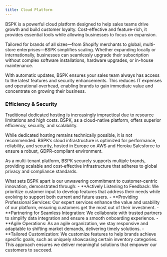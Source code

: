 ```yaml
---
title: Cloud Platform
---
```


BSPK is a powerful cloud platform designed to help sales teams drive growth and build customer loyalty. Cost-effective and feature-rich, it provides essential tools while allowing businesses to focus on expansion.

Tailored for brands of all sizes—from Shopify merchants to global, multi-store enterprises—BSPK simplifies scaling. Whether expanding locally or internationally, businesses can seamlessly upgrade their subscription without complex software installations, hardware upgrades, or in-house maintenance.

With automatic updates, BSPK ensures your sales team always has access to the latest features and security enhancements. This reduces IT expenses and operational overhead, enabling brands to gain immediate value and concentrate on growing their business.

### Efficiency & Security

Traditional dedicated hosting is increasingly impractical due to resource limitations and high costs. BSPK, as a cloud-native platform, offers superior efficiency, security, and scalability.

While dedicated hosting remains technically possible, it is not recommended. BSPK’s cloud infrastructure is optimized for performance, reliability, and security, hosted in Europe on AWS and Heroku Salesforce to ensure a robust, GDPR-compliant environment.

As a multi-tenant platform, BSPK securely supports multiple brands, providing scalable and cost-effective infrastructure that adheres to global privacy and compliance standards.


<Check>
  What sets BSPK apart is our unwavering commitment to customer-centric innovation, demonstrated through:
- **Actively Listening to Feedback: We prioritize customer input to develop features that address their needs while evolving to support both current and future users.
- **Providing Professional Services: Our expert services enhance the value and usability of our platform, ensuring customers get the most out of their investment.
- **Partnering for Seamless Integration: We collaborate with trusted partners to simplify data integration and ensure a smooth onboarding experience.
- **Agile Operations: As an agile organization, we stay responsive and adaptable to shifting market demands, delivering timely solutions.
- **Tailored Customization: We customize features to help brands achieve specific goals, such as uniquely showcasing certain inventory categories.
This approach ensures we deliver meaningful solutions that empower our customers to succeed.
</Check>
